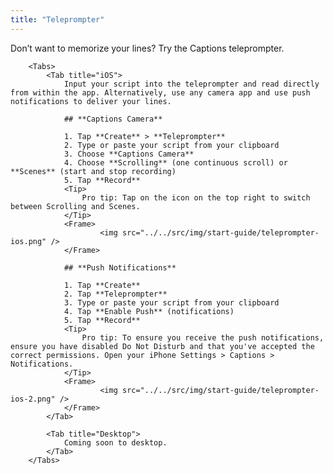 ```yaml
---
title: "Teleprompter"
---
```


Don’t want to memorize your lines? Try the Captions teleprompter.

        <Tabs>
            <Tab title="iOS">
                Input your script into the teleprompter and read directly from within the app. Alternatively, use any camera app and use push notifications to deliver your lines.

                ## **Captions Camera**

                1. Tap **Create** > **Teleprompter**
                2. Type or paste your script from your clipboard
                3. Choose **Captions Camera**
                4. Choose **Scrolling** (one continuous scroll) or **Scenes** (start and stop recording)
                5. Tap **Record**
                <Tip>
                    Pro tip: Tap on the icon on the top right to switch between Scrolling and Scenes.
                </Tip>
                <Frame>
                        <img src="../../src/img/start-guide/teleprompter-ios.png" />
                </Frame>
                
                ## **Push Notifications**

                1. Tap **Create**
                2. Tap **Teleprompter**
                3. Type or paste your script from your clipboard
                4. Tap **Enable Push** (notifications)
                5. Tap **Record**
                <Tip>
                    Pro tip: To ensure you receive the push notifications, ensure you have disabled Do Not Disturb and that you've accepted the correct permissions. Open your iPhone Settings > Captions > Notifications.
                </Tip>
                <Frame>
                        <img src="../../src/img/start-guide/teleprompter-ios-2.png" />
                </Frame>
            </Tab>

            <Tab title="Desktop">
                Coming soon to desktop.
            </Tab>
        </Tabs>